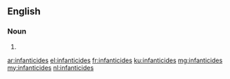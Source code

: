 ==English==

===Noun===
{{head|en|noun plural form}}

# {{plural of|infanticide|lang=en}}

[[ar:infanticides]]
[[el:infanticides]]
[[fr:infanticides]]
[[ku:infanticides]]
[[mg:infanticides]]
[[my:infanticides]]
[[nl:infanticides]]